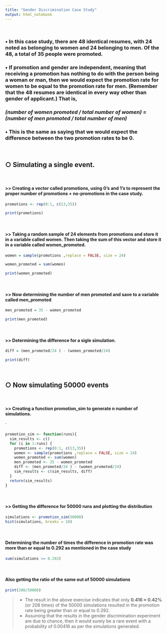 ```yaml
---
title: "Gender Discrimination Case Study"
output: html_notebook
---
```

<br>

### • In this case study, there are 48 identical resumes, with 24 noted as belonging to women and 24 belonging to men. Of the 48, a total of 35 people were promoted.

### • If promotion and gender are independent, meaning that receiving a promotion has nothing to do with the person being a woman or man, then we would expect the promotion rate for women to be equal to the promotion rate for men. (Remember that the 48 resumes are identical in every way other than gender of applicant.) That is,
### *(number of women promoted / total number of women) = (number of men promoted / total number of men)*

### • This is the same as saying that we would expect the difference between the two promotion rates to be 0.



<br>


## ○ Simulating a single event.

<br>


#### >> Creating a vector called promotions, using 0’s and 1’s to represent the proper number of promotions + no-promotions in the case study.

```r
promotions <- rep(0:1, c(13,35))

print(promotions)
```
<br>

#### >> Taking a random sample of 24 elements from promotions and store it in a variable called women. Then taking the sum of this vector and store it in a variable called women_promoted.

```r

women = sample(promotions ,replace = FALSE, size = 24)

women_promoted = sum(women)

print(women_promoted)

```
<br>

#### >> Now determining the number of men promoted and save to a variable called men_promoted

```r
men_promoted = 35 - women_promoted

print(men_promoted)
```


<br>

#### >> Determining the difference for a sigle simulation.

```r
diff = (men_promoted/24 ) - (women_promoted/24)

print(diff)
```

<br>

## ○ Now simulating 50000 events


<br>

#### >> Creating a function promotion_sim to generate n number of simulations.
`

```r

promotion_sim <- function(runs){
  sim_results <- c()
  for (i in 1:runs) {
    promotions <- rep(0:1, c(13,35))
    women <- sample(promotions ,replace = FALSE, size = 24)
    women_promoted <- sum(women)
    men_promoted <- 35 - women_promoted
    diff <- (men_promoted/24 ) - (women_promoted/24)
    sim_results <- c(sim_results, diff)
  }
  return(sim_results)
}

```


<br>


#### >> Getting the difference for 50000 runs and plotting the distribution


```r
simulations <- promotion_sim(50000)
hist(simulations, breaks = 10)
```
<br>


#### Determining the number of times the difference in promotion rate was more than or equal to 0.292 as mentioned in the case study

```r

sum(simulations >= 0.292)

```

<br>


#### Also getting the ratio of the same out of 50000 simulations

```r
print(208/50000)
```




> - The result in the above exercise indicates that only **0.416 ≈ 0.42%** (or 208 times) of the 50000 simulations resulted in the promotion rate being greater than or equal to 0.292. 
- Assuming that the results in the gender discrimination experiment are due to chance, then it would surely be a rare event with a probability of 0.00416 as per the simulations generated.


